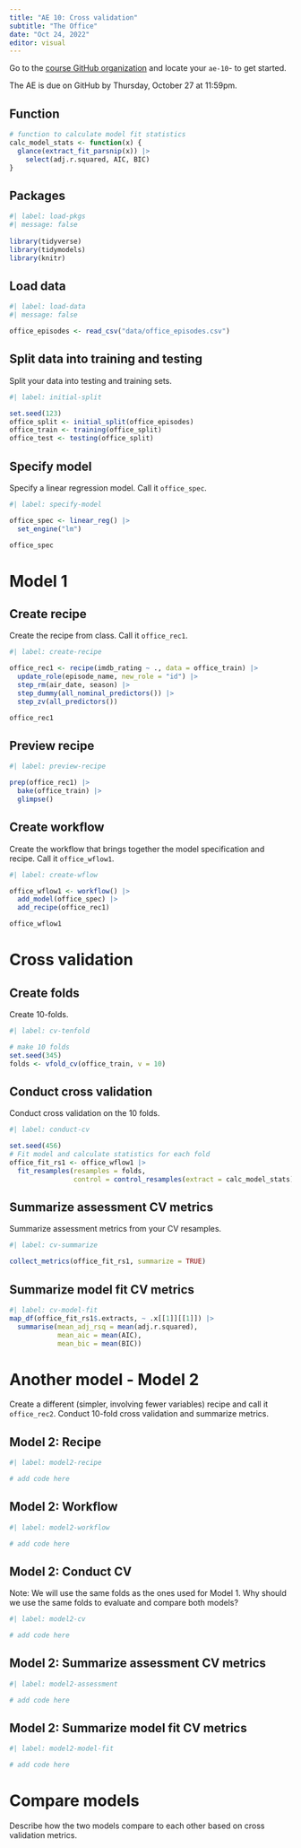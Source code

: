 ```yaml
---
title: "AE 10: Cross validation"
subtitle: "The Office"
date: "Oct 24, 2022"
editor: visual
---
```


::: callout-important
Go to the [course GitHub organization](https://github.com/sta210-fa22) and locate your `ae-10`- to get started.

The AE is due on GitHub by Thursday, October 27 at 11:59pm.
:::

## Function 

```r
# function to calculate model fit statistics
calc_model_stats <- function(x) {
  glance(extract_fit_parsnip(x)) |>
    select(adj.r.squared, AIC, BIC)
}
```

## Packages

```r
#| label: load-pkgs
#| message: false
 
library(tidyverse)
library(tidymodels)
library(knitr)
```

## Load data

```r
#| label: load-data
#| message: false

office_episodes <- read_csv("data/office_episodes.csv")
```

## Split data into training and testing

Split your data into testing and training sets.

```r
#| label: initial-split

set.seed(123)
office_split <- initial_split(office_episodes)
office_train <- training(office_split)
office_test <- testing(office_split)
```

## Specify model

Specify a linear regression model. Call it `office_spec`.

```r
#| label: specify-model

office_spec <- linear_reg() |>
  set_engine("lm")

office_spec
```

# Model 1

## Create recipe

Create the recipe from class. Call it `office_rec1`.

```r
#| label: create-recipe

office_rec1 <- recipe(imdb_rating ~ ., data = office_train) |>
  update_role(episode_name, new_role = "id") |>
  step_rm(air_date, season) |>
  step_dummy(all_nominal_predictors()) |>
  step_zv(all_predictors())

office_rec1
```

## Preview recipe 

```r
#| label: preview-recipe

prep(office_rec1) |>
  bake(office_train) |>
  glimpse()
```

## Create workflow

Create the workflow that brings together the model specification and recipe. Call it `office_wflow1`.

```r
#| label: create-wflow

office_wflow1 <- workflow() |>
  add_model(office_spec) |>
  add_recipe(office_rec1)

office_wflow1
```

# Cross validation 

## Create folds

Create 10-folds.

```r
#| label: cv-tenfold

# make 10 folds
set.seed(345)
folds <- vfold_cv(office_train, v = 10)
```

## Conduct cross validation 

Conduct cross validation on the 10 folds.

```r
#| label: conduct-cv

set.seed(456)
# Fit model and calculate statistics for each fold
office_fit_rs1 <- office_wflow1 |>
  fit_resamples(resamples = folds, 
                control = control_resamples(extract = calc_model_stats))
```

## Summarize assessment CV metrics

Summarize assessment metrics from your CV resamples.

```r
#| label: cv-summarize

collect_metrics(office_fit_rs1, summarize = TRUE)
```

## Summarize model fit CV metrics

```r
#| label: cv-model-fit
map_df(office_fit_rs1$.extracts, ~ .x[[1]][[1]]) |>
  summarise(mean_adj_rsq = mean(adj.r.squared), 
            mean_aic = mean(AIC), 
            mean_bic = mean(BIC))
```

# Another model - Model 2

Create a different (simpler, involving fewer variables) recipe and call it `office_rec2`. Conduct 10-fold cross validation and summarize metrics.

## Model 2: Recipe

```r
#| label: model2-recipe

# add code here
```

## Model 2: Workflow 

```r
#| label: model2-workflow

# add code here
```

## Model 2: Conduct CV 

::: callout-note
Note: We will use the same folds as the ones used for Model 1. Why should we use the same folds to evaluate and compare both models?
:::

```r
#| label: model2-cv

# add code here
```

## Model 2: Summarize assessment CV metrics

```r
#| label: model2-assessment

# add code here
```

## Model 2: Summarize model fit CV metrics

```r
#| label: model2-model-fit

# add code here
```

# Compare models 

Describe how the two models compare to each other based on cross validation metrics.
